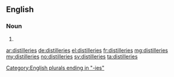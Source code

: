 ==English==

===Noun===
{{head|en|plural}}

# {{plural of|distillery|lang=en|nocat=1}}

[[Category:English plurals ending in "-ies"]]

[[ar:distilleries]]
[[de:distilleries]]
[[el:distilleries]]
[[fr:distilleries]]
[[mg:distilleries]]
[[my:distilleries]]
[[no:distilleries]]
[[sv:distilleries]]
[[ta:distilleries]]